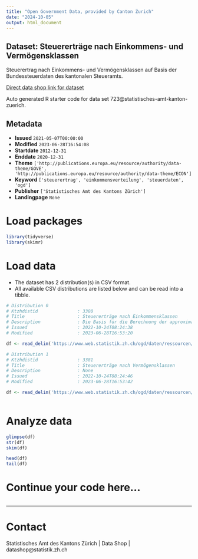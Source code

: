 ```yaml
---
title: "Open Government Data, provided by Canton Zurich"
date: "2024-10-05"
output: html_document
---
```


## Dataset: Steuererträge nach Einkommens- und Vermögensklassen

Steuerertrag nach Einkommens- und Vermögensklassen auf Basis der Bundessteuerdaten des kantonalen Steueramts.

[Direct data shop link for dataset](https://www.zh.ch/de/politik-staat/statistik-daten/datenkatalog.html#/datasets/723@statistisches-amt-kanton-zuerich)

Auto generated R starter code for data set 723@statistisches-amt-kanton-zuerich.

## Metadata

- **Issued** `2021-05-07T00:00:00`
- **Modified** `2023-06-28T16:54:08`
- **Startdate** `2012-12-31`
- **Enddate** `2020-12-31`
- **Theme** `['http://publications.europa.eu/resource/authority/data-theme/GOVE', 'http://publications.europa.eu/resource/authority/data-theme/ECON']`
- **Keyword** `['steuerertrag', 'einkommensverteilung', 'steuerdaten', 'ogd']`
- **Publisher** `['Statistisches Amt des Kantons Zürich']`
- **Landingpage** `None`


# Load packages

```r

library(tidyverse)
library(skimr)

```

# Load data

-   The dataset has 2 distribution(s) in CSV format.
-   All available CSV distributions are listed below and can be read into a tibble.

```r

# Distribution 0
# Ktzhdistid               : 3380
# Title                    : Steuererträge nach Einkommensklassen
# Description              : Die Basis für die Berechnung der approximativen Steuererträge bildet das steuerbare Einkommen gemäss Bundessteuer. Das steuerbare Einkommen gemäss Bundesteuer kann aufgrund unterschiedlicher Abzüge von dem für die Staats- und Gemeindesteuer massgebenden Einkommen abweichen. Für die unterschiedlich hohen Kinderabzüge wurde eine Korrektur vorgenommen. Für andere Positionen werden keine Korrekturen vorgenommen (z.B. Berufsauslagen).
# Issued                   : 2022-10-24T08:24:38
# Modified                 : 2023-06-28T16:53:20

df <- read_delim('https://www.web.statistik.zh.ch/ogd/daten/ressourcen/KTZH_00000723_00003380.csv')

# Distribution 1
# Ktzhdistid               : 3381
# Title                    : Steuererträge nach Vermögensklassen
# Description              : None
# Issued                   : 2022-10-24T08:24:46
# Modified                 : 2023-06-28T16:53:42

df <- read_delim('https://www.web.statistik.zh.ch/ogd/daten/ressourcen/KTZH_00000723_00003381.csv')



```

# Analyze data

```r

glimpse(df)
str(df)
skim(df)

head(df)
tail(df)

```

# Continue your code here...

```r

```

------------------------------------------------------------------------

# Contact

Statistisches Amt des Kantons Zürich | Data Shop | datashop@statistik.zh.ch
